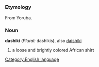 =={{en}}==

===Etymology===
From Yoruba.

===Noun===
'''dashiki''' (''Plural:'' dashikis), also [[daishiki]]
#a loose and brightly colored African shirt
[[Category:English language]]